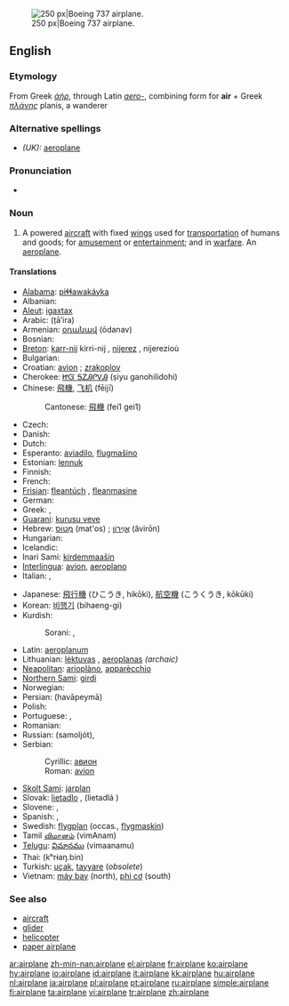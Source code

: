 [[Image:Ryanair.arp.750pix.jpg|thumb|right|250 px|Boeing 737 airplane.]]
==English==

===Etymology===
From Greek ''[[ἀήρ]]'', through Latin ''[[aero-]]'', combining form for '''air''' + Greek ''[[πλάνης]]'' planis, a wanderer

===Alternative spellings===
*''(UK):'' [[aeroplane]]

===Pronunciation===
*{{audio|en-us-airplane.ogg|Audio (US)}}

===Noun===
{{en-noun}}

# {{US}} A powered [[aircraft]] with fixed [[wing]]s used for [[transportation]] of humans and goods; for [[amusement]] or [[entertainment]]; and in [[warfare]].  An [[aeroplane]].

====Translations====
{{trans-top|powered aircraft}}
* [[Alabama]]: [[piɬɬawakáyka]]
* Albanian: {{t+|sq|aeroplan|xs=Albanian}}
* [[Aleut]]: [[igaxtax]]
* Arabic: {{ARchar|[[طائرة]]}} (ṭā’ira) {{f}}
* Armenian: [[օդանավ]] (ōdanav)
* Bosnian: {{t-|bs|avion|m}}
* [[Breton]]: [[karr-nij]] {{m}} kirri-nij {{p}}, [[nijerez]] {{f}}, nijerezioù {{p}}
* Bulgarian: {{t-|bg|самолет|m|tr=samolet|sc=Cyrl}}
* Croatian: [[avion]] {{m}}; [[zrakoplov]] {{m}}
* Cherokee: [[ᏥᏳ ᎦᏃᎯᎵᏙᎯ]] (ṣiyu ganohilidohi)
* Chinese: [[飛機]], [[飞机]] (fēijī)
*: Cantonese: [[飛機]] (fei1 gei1)
* Czech: {{t+|cs|letadlo|n}}
* Danish: {{t+|da|flyvemaskine}}
* Dutch: {{t+|nl|vliegtuig|n}}
* Esperanto: [[aviadilo]], [[flugmaŝino]]
* Estonian: [[lennuk]]
* Finnish: {{t+|fi|lentokone}}
* French: {{t+|fr|avion|m}}
* [[Frisian]]: [[fleantúch]] {{n}}, [[fleanmasine]]
* German: {{t+|de|Flugzeug|n}}
* Greek: {{t+|el|αεροπλάνο|n|tr=aeropláno|sc=Grek}}, {{t+|el|αεροσκάφος|n|tr=aeroskáfos|sc=Grek}}
* [[Guarani]]: [[kurusu veve]]
* Hebrew: [[מטוס|מָטוֹס]] (mat'os) {{m}}; [[אוירון|אֲוִירוֹן]] (ăvirōn) {{m}}
* Hungarian: {{t+|hu|repülőgép}}
* Icelandic: {{t+|is|flugvél|f}}
* Inari Sami: [[kirdemmaašin]]
* [[Interlingua]]: [[avion]], [[aeroplano]]
* Italian: {{t+|it|aereo|m}}, {{t+|it|aeroplano|m}}
{{trans-mid}}
* Japanese: [[飛行機]] (ひこうき, hikōki), [[航空機]] (こうくうき, kōkūki)
* Korean: [[비행기]] (bihaeng-gi)
* Kurdish: 
*: Sorani: {{t|ku|فڕۆکه|tr=fRoka|sc=KUchar}}, {{t|ku|ته‌یاره‌|tr=tayAra|sc=KUchar}}
* Latin: [[aeroplanum]]
* Lithuanian: [[lėktuvas]] {{m}}, [[aeroplanas]] {{m}} ''(archaic)''
* [[Neapolitan]]: [[arioplàno]], [[apparècchio]]
* [[Northern Sami]]: [[girdi]]
* Norwegian: {{t+|no|fly|n}}
* Persian: {{FAchar|[[هواپيما|هَواپَيما]]}} (havāpeymā)
* Polish: {{t+|pl|samolot|m}}
* Portuguese: {{t+|pt|avião|m}}, {{t+|pt|aeroplano|m}}
* Romanian: {{t-|ro|avion|n}}
* Russian: {{t+|ru|самолёт|m|sc=Cyrl}} (samoljót), {{t+|ru|аэроплан|m|tr=aeroplán|sc=Cyrl}}
* Serbian:
*: Cyrillic: [[авион]] {{m}}
*: Roman: [[avion]] {{m}}
* [[Skolt Sami]]: [[jarplan]]
* Slovak: [[lietadlo]] {{n}}, (lietadlá {{p}})
* Slovene: {{t+|sl|letalo|n}}, {{t-|sl|avion|m}}
* Spanish: {{t+|es|avión|m}}, {{t+|es|aeroplano|m}}
* Swedish: [[flygplan]] (occas., [[flygmaskin]])
* Tamil [[விமானம்]] (vimAnam)
* [[Telugu]]: [[విమానము]] (vimaanamu)
* Thai: {{THchar|[[เครื่องบิน]]}} (kʰrɨaŋ.bin)
* Turkish: [[uçak]], [[tayyare]] (''obsolete'')
* Vietnam: [[máy bay]] (north), [[phi cơ]] (south)
{{trans-bottom}}

===See also===
*[[aircraft]]
*[[glider]]
*[[helicopter]]
*[[paper airplane]]

[[ar:airplane]]
[[zh-min-nan:airplane]]
[[el:airplane]]
[[fr:airplane]]
[[ko:airplane]]
[[hy:airplane]]
[[io:airplane]]
[[id:airplane]]
[[it:airplane]]
[[kk:airplane]]
[[hu:airplane]]
[[nl:airplane]]
[[ja:airplane]]
[[pl:airplane]]
[[pt:airplane]]
[[ru:airplane]]
[[simple:airplane]]
[[fi:airplane]]
[[ta:airplane]]
[[vi:airplane]]
[[tr:airplane]]
[[zh:airplane]]
